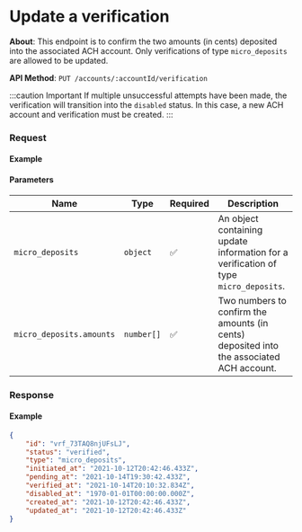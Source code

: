 
# Update a verification

**About**: This endpoint is to confirm the two amounts (in cents) deposited into the associated ACH account. Only verifications of type `micro_deposits` are allowed to be updated.

**API Method**: `PUT /accounts/:accountId/verification`

:::caution Important
If multiple unsuccessful attempts have been made, the verification will transition into the `disabled` status. In this case, a new ACH account and verification must be created.
:::

### Request

#### Example
<VerificationUpdate />

#### Parameters

| Name                     | Type       | Required | Description                                                                              |
|--------------------------|------------|----------|------------------------------------------------------------------------------------------|
| `micro_deposits`         | `object`   | ✅        | An object containing update information for a verification of type `micro_deposits`.     |
| `micro_deposits.amounts` | `number[]` | ✅        | Two numbers to confirm the amounts (in cents) deposited into the associated ACH account. |

### Response

#### Example
```json
{
    "id": "vrf_73TAQ8njUFsLJ",
    "status": "verified",
    "type": "micro_deposits",
    "initiated_at": "2021-10-12T20:42:46.433Z",
    "pending_at": "2021-10-14T19:30:42.433Z",
    "verified_at": "2021-10-14T20:10:32.834Z",
    "disabled_at": "1970-01-01T00:00:00.000Z",
    "created_at": "2021-10-12T20:42:46.433Z",
    "updated_at": "2021-10-12T20:42:46.433Z"
}
```
